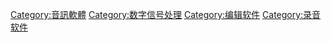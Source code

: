 [[Category:音訊軟體|Category:音訊軟體]]
[[Category:数字信号处理|Category:数字信号处理]]
[[Category:编辑软件|Category:编辑软件]]
[[Category:录音软件|Category:录音软件]]